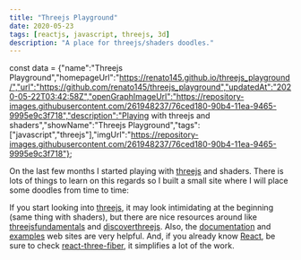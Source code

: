 ```yaml
---
title: "Threejs Playground"
date: 2020-05-23
tags: [reactjs, javascript, threejs, 3d]
description: "A place for threejs/shaders doodles."
---
```


const data = {"name":"Threejs Playground","homepageUrl":"https://renato145.github.io/threejs_playground/","url":"https://github.com/renato145/threejs_playground","updatedAt":"2020-05-22T03:42:58Z","openGraphImageUrl":"https://repository-images.githubusercontent.com/261948237/76ced180-90b4-11ea-9465-9995e9c3f718","description":"Playing with threejs and shaders","showName":"Threejs Playground","tags":["javascript","threejs"],"imgUrl":"https://repository-images.githubusercontent.com/261948237/76ced180-90b4-11ea-9465-9995e9c3f718"};


On the last few months I started playing with [threejs](https://threejs.org/) and shaders.
There is lots of things to learn on this regards so I built a small site where I will place some doodles from time to time:

<Row className="justify-content-center">
    <GithubPreview data={data} className='col col-md-7 mb-4' />
</Row>

If you start looking into [threejs](https://threejs.org/), it may look intimidating at the beginning (same thing with shaders),
but there are nice resources around like
[threejsfundamentals](https://threejsfundamentals.org/) and [discoverthreejs](https://discoverthreejs.com/).
Also, the [documentation](https://threejs.org/docs/) and [examples](https://threejs.org/examples/) web sites are very helpful.
And, if you already know [React](https://reactjs.org/), be sure to check [react-three-fiber](https://github.com/react-spring/react-three-fiber),
it simplifies a lot of the work.
